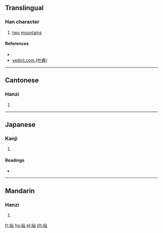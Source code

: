 ==Translingual==

===Han character===
{{Han char|rn=46|rad=山|as=03|sn=6|four=2277<sub>0</sub>|canj=山山 (UU), XX山山 (XXUU)|ids=⿰[[山]]山}}

# [[two]] [[mountain]]s

====References====
* {{Han ref|kx=0307.240|dkj=07899|dj=0607.200|hdz=10761.090|uh=5C7E|ud=23678|bh=C9D9|bd=51673}}
*[http://yedict.com/htm/5C/5C7E.htm yedict.com (叶典)]

----

==Cantonese==

===Hanzi===
{{yue-hanzi|jyut=san1|y=san1}}

# {{defn|lang=yue|sort=山03}}

----

==Japanese==

===Kanji===
{{ja-kanji|grade=|rs=山03}}

# {{defn|lang=ja|sort=山03}}

====Readings====
* {{ja-readings|on=[[しん]] (shin), [[さん]] (san)|kun=}}

----

==Mandarin==

===Hanzi===
{{cmn-hanzi|pin=[[shēn]] ([[shen1]])|wg=shen<sup>1</sup>}}

# {{defn|lang=cmn|sort=山03}}

[[fr:屾]]
[[hu:屾]]
[[pl:屾]]
[[zh:屾]]